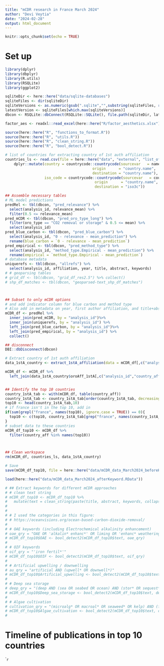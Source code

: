 ```yaml
---
title: "mCDR research in France March 2024"
author: "Devi Veytia"
date: "2024-02-28"
output: html_document
---
```


```r
knitr::opts_chunk$set(echo = TRUE)
```

# Set up

```r
library(dplyr)
library(dbplyr)
library(R.utils)
library(RSQLite)
library(ggplot2)
```


```r

sqliteDir <- here::here("data/sqlite-databases")
sqliteFiles <- dir(sqliteDir)
sqliteVersions <- as.numeric(gsub(".sqlite","",substring(sqliteFiles, regexpr("_v", sqliteFiles) + 2)))
latestVersion <- sqliteFiles[which.max(sqliteVersions)]
dbcon <- RSQLite::dbConnect(RSQLite::SQLite(), file.path(sqliteDir, latestVersion), create=FALSE)
```


```r
factor_aes <- readxl::read_excel(here::here("R/factor_aesthetics.xlsx"))
```

```r
source(here::here("R", "functions_to_format.R")) 
source(here::here("R", "utils.R")) 
source(here::here("R", "clean_string.R")) 
source(here::here("R", "bool_detect.R")) 

# list of countries for extracting country of 1st auth affiliation
countries_ls <- read.csv(file = here::here("data", "external", "list_of_countries", "sql-pays.csv"), sep = ";") |>  # Countries names
    dplyr::mutate(country = countrycode::countrycode(sourcevar   = name_en,
                                        origin      = "country.name",
                                        destination = "country.name"),
                  iso_code = countrycode::countrycode(sourcevar   = country,
                                         origin      = "country.name",
                                         destination = "iso3c"))
```


```r
## Assemble necessary tables
# ML model predictions
predRel <- tbl(dbcon, "pred_relevance") %>%
  select(analysis_id, relevance_mean) %>%
  filter(0.5 <= relevance_mean)
pred_mCDR <- tbl(dbcon, "pred_oro_type_long") %>%
  filter(oro_type == "CO2 removal or storage" & 0.5 <= mean) %>%
  select(analysis_id)
pred_blue_carbon <- tbl(dbcon, "pred_blue_carbon") %>%
  select(analysis_id, "0 - relevance - mean_prediction") %>%
  rename(blue_carbon = `0 - relevance - mean_prediction`)
pred_empirical <- tbl(dbcon, "pred_method_type") %>%
  select(analysis_id, "method_type.Empirical - mean_prediction") %>%
  rename(empirical = `method_type.Empirical - mean_prediction`)
# database metadata
uniquerefs <- tbl(dbcon, "allrefs") %>%
  select(analysis_id, affiliation, year, title, abstract, keywords)
# # geoparsing tables
# grid_df <- tbl(dbcon, "grid_df_res2.5") %>% collect()
# shp_df_matches <- tbl(dbcon, "geoparsed-text_shp_df_matches")



## Subset to only mCDR options
# and add indicator column for blue carbon and method type
# Also add in metadata on year, first author affiliation, and title+abstract text for keyword searches
mCDR_df <- predRel %>%
  inner_join(pred_mCDR, by = "analysis_id")%>%
  inner_join(uniquerefs, by = "analysis_id") %>%
  left_join(pred_blue_carbon, by = "analysis_id")%>%
  left_join(pred_empirical, by = "analysis_id") %>%
  collect()

## disconnect
DBI::dbDisconnect(dbcon)

# Extract country of 1st auth affiliation
data_1stA_country <- extract_1stA_affiliation(data = mCDR_df[,c("analysis_id", "affiliation")], countries_ls = countries_ls) 

mCDR_df <- mCDR_df %>%
  left_join(data_1stA_country$oroAff_1stA[,c("analysis_id","country_aff")], by = "analysis_id")


## Identify the top 10 countries
country_1stA_tab <- with(mCDR_df, table(country_aff))
country_1stA_tab <- country_1stA_tab[order(country_1stA_tab, decreasing = TRUE)]
top10 <- head(country_1stA_tab,10)
# if france isn't in the top 10, add in
if(sum(grepl("france", names(top10), ignore.case = TRUE)) == 0){
  top10 <- c(top10, country_1stA_tab[grep("france", names(country_1stA_tab), ignore.case = TRUE)])
}
# subset data to these countries
mCDR_df_top10 <- mCDR_df %>%
  filter(country_aff %in% names(top10))



## Clean workspace
rm(mCDR_df, countries_ls, data_1stA_country)

# Save
save(mCDR_df_top10, file = here::here("data/mCDR_data_March2024_beforeKeyword.RData"))

```

```r
load(here::here("data/mCDR_data_March2024_afterKeyword.RData"))

# ## Extract keywords for different mCDR approaches
# # clean text string
# mCDR_df_top10 <- mCDR_df_top10 %>%
#   mutate(text = clean_string(paste(title, abstract, keywords, collapse = " ")))
# 
# 
# # I used the categories in this figure:
# # https://oceanvisions.org/ocean-based-carbon-dioxide-removal/
# 
# # OAE keywords (including Electrochemical alkalinity enhancement)
# oae_qry = "OAE OR 'alkalin* enhanc*' OR liming OR 'enhanc* weathering' OR olivine OR (electrochem* AND (remov* OR stor*)) OR 'bubble strip*' OR 'water split*'"
# mCDR_df_top10$OAE <- bool_detect2(mCDR_df_top10$text, oae_qry)
# 
# # OIF keywords
# oif_qry = "'iron fertil*'"
# mCDR_df_top10$OIF <- bool_detect2(mCDR_df_top10$text, oif_qry)
# 
# # Artificial upwelling / downwelling
# au_qry = "artificial AND (upwell* OR downwell*)"
# mCDR_df_top10$Artificial_upwelling <- bool_detect2(mCDR_df_top10$text, au_qry)
# 
# # Deep sea storage
# deep_qry = "(deep AND (sea OR seabed OR ocean) AND (stor* OR sequest*)) OR (biomass AND sink*)"
# mCDR_df_top10$Deep_sea_storage <- bool_detect2(mCDR_df_top10$text, deep_qry)
# 
# # Algae cultivation
# cultivation_qry = "(microalg* OR macroal* OR seaweed* OR kelp) AND (farm* OR cultivat*)"
# mCDR_df_top10$Algae_cultivation <- bool_detect2(mCDR_df_top10$text, cultivation_qry)
# 


```


# Timeline of publications in top 10 countries

````r




```



